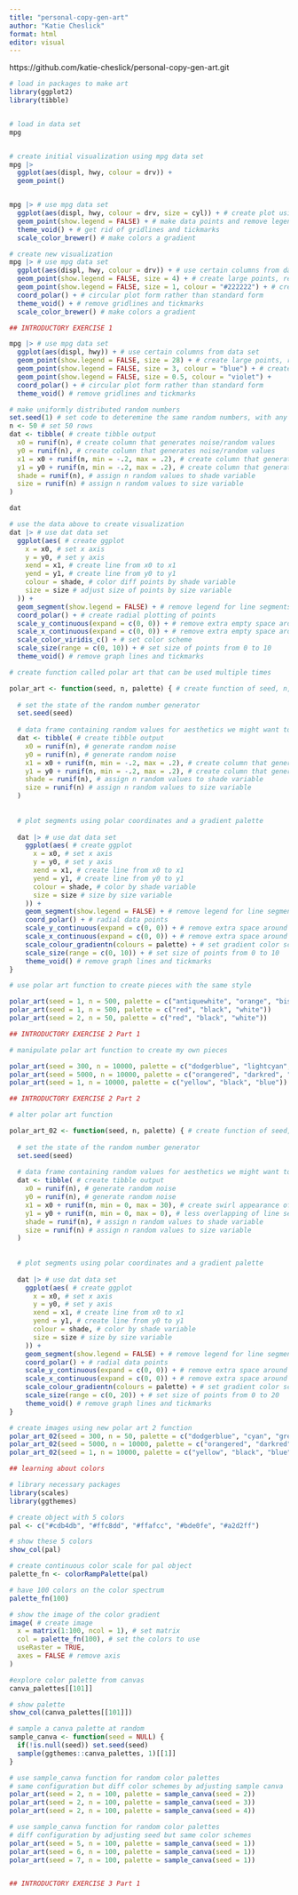 ```yaml
---
title: "personal-copy-gen-art"
author: "Katie Cheslick"
format: html
editor: visual
---
```


https://github.com/katie-cheslick/personal-copy-gen-art.git


```r


# load in packages to make art
library(ggplot2)
library(tibble)


# load in data set 
mpg


# create initial visualization using mpg data set 
mpg |>
  ggplot(aes(displ, hwy, colour = drv)) + 
  geom_point()


mpg |> # use mpg data set
  ggplot(aes(displ, hwy, colour = drv, size = cyl)) + # create plot using certain columns
  geom_point(show.legend = FALSE) + # make data points and remove legend
  theme_void() + # get rid of gridlines and tickmarks 
  scale_color_brewer() # make colors a gradient


```



```r


# create new visualization
mpg |> # use mpg data set
  ggplot(aes(displ, hwy, colour = drv)) + # use certain columns from data set
  geom_point(show.legend = FALSE, size = 4) + # create large points, remove legend
  geom_point(show.legend = FALSE, size = 1, colour = "#222222") + # create smaller black points in same location 
  coord_polar() + # circular plot form rather than standard form
  theme_void() + # remove gridlines and tickmarks 
  scale_color_brewer() # make colors a gradient


```



```r


## INTRODUCTORY EXERCISE 1

mpg |> # use mpg data set
  ggplot(aes(displ, hwy)) + # use certain columns from data set
  geom_point(show.legend = FALSE, size = 28) + # create large points, remove legend
  geom_point(show.legend = FALSE, size = 3, colour = "blue") + # create smaller black points in same location 
  geom_point(show.legend = FALSE, size = 0.5, colour = "violet") +
  coord_polar() + # circular plot form rather than standard form
  theme_void() # remove gridlines and tickmarks 


```


```r


# make uniformly distributed random numbers
set.seed(1) # set code to deteremine the same random numbers, with any seed number value
n <- 50 # set 50 rows 
dat <- tibble( # create tibble output
  x0 = runif(n), # create column that generates noise/random values
  y0 = runif(n), # create column that generates noise/random values
  x1 = x0 + runif(n, min = -.2, max = .2), # create column that generates noise/value slightly above or below x0
  y1 = y0 + runif(n, min = -.2, max = .2), # create column that generates noise/value slightly above or below y0
  shade = runif(n), # assign n random values to shade variable
  size = runif(n) # assign n random values to size variable
)

dat


```


```r


# use the data above to create visualization
dat |> # use dat data set
  ggplot(aes( # create ggplot
    x = x0, # set x axis
    y = y0, # set y axis
    xend = x1, # create line from x0 to x1
    yend = y1, # create line from y0 to y1
    colour = shade, # color diff points by shade variable
    size = size # adjust size of points by size variable
  )) +
  geom_segment(show.legend = FALSE) + # remove legend for line segments
  coord_polar() + # create radial plotting of points
  scale_y_continuous(expand = c(0, 0)) + # remove extra empty space around plot
  scale_x_continuous(expand = c(0, 0)) + # remove extra empty space around plot
  scale_color_viridis_c() + # set color scheme
  scale_size(range = c(0, 10)) + # set size of points from 0 to 10
  theme_void() # remove graph lines and tickmarks 


```


```r


# create function called polar art that can be used multiple times 

polar_art <- function(seed, n, palette) { # create function of seed, n, and palette
  
  # set the state of the random number generator
  set.seed(seed)
  
  # data frame containing random values for aesthetics we might want to use in the art
  dat <- tibble( # create tibble output
    x0 = runif(n), # generate random noise
    y0 = runif(n), # generate random noise
    x1 = x0 + runif(n, min = -.2, max = .2), # create column that generates noise/value slightly above or below x0
    y1 = y0 + runif(n, min = -.2, max = .2), # create column that generates noise/value slightly above or below y0
    shade = runif(n), # assign n random values to shade variable
    size = runif(n) # assign n random values to size variable
  )
  
  
  # plot segments using polar coordinates and a gradient palette
  
  dat |> # use dat data set
    ggplot(aes( # create ggplot
      x = x0, # set x axis
      y = y0, # set y axis
      xend = x1, # create line from x0 to x1
      yend = y1, # create line from y0 to y1
      colour = shade, # color by shade variable
      size = size # size by size variable 
    )) +
    geom_segment(show.legend = FALSE) + # remove legend for line segments
    coord_polar() + # radial data points
    scale_y_continuous(expand = c(0, 0)) + # remove extra space around plot
    scale_x_continuous(expand = c(0, 0)) + # remove extra space around plot
    scale_colour_gradientn(colours = palette) + # set gradient color scheme
    scale_size(range = c(0, 10)) + # set size of points from 0 to 10
    theme_void() # remove graph lines and tickmarks 
}


```



```r


# use polar art function to create pieces with the same style 

polar_art(seed = 1, n = 500, palette = c("antiquewhite", "orange", "bisque"))
polar_art(seed = 1, n = 500, palette = c("red", "black", "white"))
polar_art(seed = 2, n = 50, palette = c("red", "black", "white"))


```


```r


## INTRODUCTORY EXERCISE 2 Part 1

# manipulate polar art function to create my own pieces

polar_art(seed = 300, n = 10000, palette = c("dodgerblue", "lightcyan", "lightgreen"))
polar_art(seed = 5000, n = 10000, palette = c("orangered", "darkred", "coral"))
polar_art(seed = 1, n = 10000, palette = c("yellow", "black", "blue"))


```


```r


## INTRODUCTORY EXERCISE 2 Part 2

# alter polar art function

polar_art_02 <- function(seed, n, palette) { # create function of seed, n, and palette
  
  # set the state of the random number generator
  set.seed(seed)
  
  # data frame containing random values for aesthetics we might want to use in the art
  dat <- tibble( # create tibble output
    x0 = runif(n), # generate random noise
    y0 = runif(n), # generate random noise
    x1 = x0 + runif(n, min = 0, max = 30), # create swirl appearance of visualization
    y1 = y0 + runif(n, min = 0, max = 0), # less overlapping of line segments
    shade = runif(n), # assign n random values to shade variable
    size = runif(n) # assign n random values to size variable
  )
  
  
  # plot segments using polar coordinates and a gradient palette
  
  dat |> # use dat data set
    ggplot(aes( # create ggplot
      x = x0, # set x axis
      y = y0, # set y axis
      xend = x1, # create line from x0 to x1
      yend = y1, # create line from y0 to y1
      colour = shade, # color by shade variable
      size = size # size by size variable 
    )) +
    geom_segment(show.legend = FALSE) + # remove legend for line segments
    coord_polar() + # radial data points
    scale_y_continuous(expand = c(0, 0)) + # remove extra space around plot
    scale_x_continuous(expand = c(0, 0)) + # remove extra space around plot
    scale_colour_gradientn(colours = palette) + # set gradient color scheme
    scale_size(range = c(0, 20)) + # set size of points from 0 to 20
    theme_void() # remove graph lines and tickmarks 
}

# create images using new polar art 2 function
polar_art_02(seed = 300, n = 50, palette = c("dodgerblue", "cyan", "green"))
polar_art_02(seed = 5000, n = 10000, palette = c("orangered", "darkred", "coral"))
polar_art_02(seed = 1, n = 10000, palette = c("yellow", "black", "blue"))


```



```r


## learning about colors

# library necessary packages
library(scales)
library(ggthemes)

# create object with 5 colors
pal <- c("#cdb4db", "#ffc8dd", "#ffafcc", "#bde0fe", "#a2d2ff")

# show these 5 colors
show_col(pal)

# create continuous color scale for pal object
palette_fn <- colorRampPalette(pal)

# have 100 colors on the color spectrum
palette_fn(100)

# show the image of the color gradient
image( # create image
  x = matrix(1:100, ncol = 1), # set matrix
  col = palette_fn(100), # set the colors to use
  useRaster = TRUE, 
  axes = FALSE # remove axis
)

#explore color palette from canvas
canva_palettes[[101]]

# show palette 
show_col(canva_palettes[[101]])

# sample a canva palette at random
sample_canva <- function(seed = NULL) {
  if(!is.null(seed)) set.seed(seed)
  sample(ggthemes::canva_palettes, 1)[[1]]
}

# use sample_canva function for random color palettes
# same configuration but diff color schemes by adjusting sample canva
polar_art(seed = 2, n = 100, palette = sample_canva(seed = 2))
polar_art(seed = 2, n = 100, palette = sample_canva(seed = 3))
polar_art(seed = 2, n = 100, palette = sample_canva(seed = 4))

# use sample_canva function for random color palettes
# diff configuration by adjusting seed but same color schemes
polar_art(seed = 5, n = 100, palette = sample_canva(seed = 1))
polar_art(seed = 6, n = 100, palette = sample_canva(seed = 1))
polar_art(seed = 7, n = 100, palette = sample_canva(seed = 1))



```


```r


## INTRODUCTORY EXERCISE 3 Part 1






```












